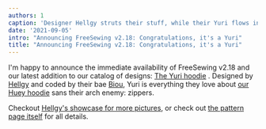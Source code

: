 ```yaml
---
authors: 1
caption: 'Designer Hellgy struts their stuff, while their Yuri flows in a summer breeze'
date: '2021-09-05'
intro: "Announcing FreeSewing v2.18: Congratulations, it's a Yuri"
title: "Announcing FreeSewing v2.18: Congratulations, it's a Yuri"
---
```


I'm happy to announce the immediate availability of FreeSewing v2.18 and our
latest addition to our catalog of designs: [The Yuri hoodie](/designs/yuri/) .
Designed by [Hellgy](https://twitter.com/hellgy) and coded by their bae
[Biou](https://github.com/biou/), Yuri is everything they love about [our Huey
hoodie](/designs/huey/) sans their arch enemy: zippers.

<!-- truncate -->

Checkout [Hellgy's showcase for more pictures](/showcase/yuri-by-its-designer),
or check out [the pattern page itself](/designs/yuri/) for all details.
